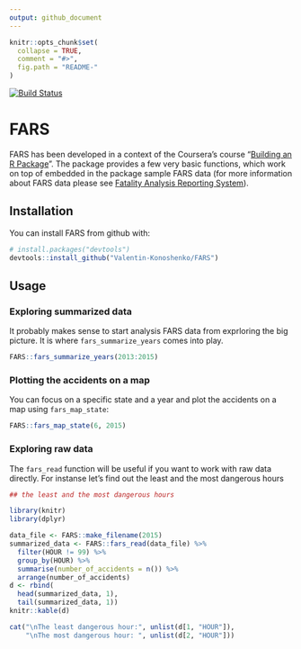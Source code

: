 ```yaml
---
output: github_document
---
```


<!-- README.md is generated from README.Rmd. Please edit that file -->

```r
knitr::opts_chunk$set(
  collapse = TRUE,
  comment = "#>",
  fig.path = "README-"
)
```

[![Build Status](https://travis-ci.org/Valentin-Konoshenko/FARS.svg?branch=master)](https://travis-ci.org/Valentin-Konoshenko/FARS)

# FARS

FARS has been developed in a context of the Coursera's course "[Building an R Package](https://www.coursera.org/learn/r-packages/home/welcome)". 
The package provides a few very basic functions, which work on top of embedded in the package sample FARS data (for more information about FARS data please see [Fatality Analysis Reporting System](https://www.nhtsa.gov/research-data/fatality-analysis-reporting-system-fars)).

## Installation

You can install FARS from github with:

```r
# install.packages("devtools")
devtools::install_github("Valentin-Konoshenko/FARS")
```

## Usage

### Exploring summarized data

It probably makes sense to start analysis FARS data from exprloring the big picture. It is where 
`fars_summarize_years` comes into play.
```r
FARS::fars_summarize_years(2013:2015)
```
### Plotting the accidents on a map

You can focus on a specific state and a year and plot the accidents on a map using `fars_map_state`:
```r
FARS::fars_map_state(6, 2015)
```

### Exploring raw data

The `fars_read` function will be useful if you want to work with raw data directly. For instanse let's find out the least and the most dangerous hours  
```r
## the least and the most dangerous hours

library(knitr)
library(dplyr)

data_file <- FARS::make_filename(2015)
summarized_data <- FARS::fars_read(data_file) %>%
  filter(HOUR != 99) %>%
  group_by(HOUR) %>% 
  summarise(number_of_accidents = n()) %>%
  arrange(number_of_accidents)
d <- rbind(
  head(summarized_data, 1),
  tail(summarized_data, 1))
knitr::kable(d)

cat("\nThe least dangerous hour:", unlist(d[1, "HOUR"]), 
    "\nThe most dangerous hour: ", unlist(d[2, "HOUR"]))
```
